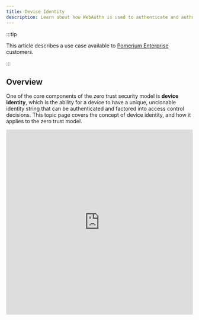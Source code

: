 ```yaml
---
title: Device Identity
description: Learn about how WebAuthn is used to authenticate and authorize access using Device ID and state.
---
```



:::tip

This article describes a use case available to [Pomerium Enterprise](/docs/enterprise/about) customers.

:::

## Overview

One of the core components of the zero trust security model is **device identity**, which is the ability for a device to have a unique, unclonable identity string that can be authenticated and factored into access control decisions. This topic page covers the concept of device identity, and how it applies to the zero trust model.

<iframe
  width="100%"
  height="500"
  src="https://www.youtube.com/embed/aJzgnaXEpLo?rel=0"
  frameBorder="0"
  allow="accelerometer; clipboard-write; encrypted-media; gyroscope; picture-in-picture"
  allowFullScreen
/>

## Implement Device Identity with Pomerium

Pomerium supports policies that use device identity since version [0.16.0](/docs/overview/upgrading#policy-for-device-identity). We use the [Web Authentication][webauthn-api] (**WebAuthN**) API to bring authentication and authorization based on device identity into your security framework. Pomerium's device identity support enables users to register their devices, and administrators to enforce access to applications and services to a particular set of trusted devices.

To get started, review the following pages:

- [Pomerium Policy Language](/docs/concepts/ppl) to learn how to build policies that use device ID.
- **End Users** should review [Enroll a Device](/docs/guides/enroll-device) to learn how to enroll devices on Pomerium. In Enterprise environments, self-enrollments must be approved by an admin in the Enterprise Console.
- **Enterprise Administrators** can review the [Devices](/docs/enterprise/reference/manage#devices) reference material to create pre-approved enrollment links for users.
- [pomerium/webauthn](https://github.com/pomerium/webauthn) on GitHub, our implementation of the WebAuthn specification.

### New Enrollment

<NewEnrollment />

#### Search Users

New Enrollment URLs are only valid for the specified user.

#### Redirect URL

**Optional**: The URL the user will be taken to after device enrollment is successful.

#### Enrollment Type

Specify if the user can enroll any device identity, or restrict it to a [secure enclave](/docs/concepts/device-identity#secure-enclaves).

[route-concept]: /docs/concepts/routes
[route-reference]: /docs/concepts/routes
[namespace-concept]: /docs/concepts/namespacing
[namespace-reference]: /docs/concepts/namespacing
[service-accounts-concept]: /docs/concepts/service-accounts
[policy-reference]: /docs/enterprise/reference/manage#policies-2
[android-keystore]: https://source.android.com/security/keystore
[apple-enclave]: https://support.apple.com/guide/security/secure-enclave-sec59b0b31ff/web
[apple-passkeys]: https://developer.apple.com/documentation/authenticationservices/public-private_key_authentication/supporting_passkeys
[fido-spec]: https://fidoalliance.org/specifications/
[secure enclaves and cross-platform security keys]: https://developers.yubico.com/WebAuthn/WebAuthn_Developer_Guide/Platform_vs_Cross-Platform.html
[the perimeter]: https://www.microsoft.com/security/blog/2019/10/23/perimeter-based-network-defense-transform-zero-trust-model/
[toms-hardware-tpm]: https://www.tomshardware.com/reviews/tpm-trusted-platform-module-header,5766.html
[verge-tpm]: https://www.theverge.com/2021/6/25/22550376/microsoft-windows-11-tpm-chips-requirement-security
[webauthn-api]: https://www.w3.org/TR/webauthn-2/#registration-extension
[win11-reqs]: https://www.microsoft.com/en-us/windows/windows-11-specifications
[yubikey-products]: https://www.yubico.com/products/
